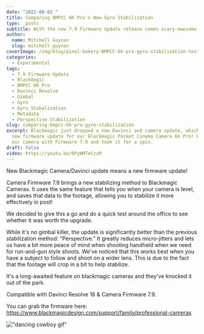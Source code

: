 ```yaml
---
date: "2022-08-02 "
title: Comparing BMPCC 6K Pro's New Gyro Stabilization
type: _posts
subtitle: With the new 7.9 Firmware Update release comes scary-awesome gyro metadata
author:
  name: Mitchell Guynan
  slug: mitchell-guynan
coverImage: /img/blog/pixel-bakery-BMPCC-6k-pro-gyro-stabilization-test.jpeg
categories:
  - Experimental
tags:
  - 7.9 Firmware Update
  - Blackmagic
  - BMPCC 6K Pro
  - Davinci Resolve
  - Gimbal
  - Gyro
  - Gyro Stabalization
  - Metadata
  - Perspective Stabilization
slug: comparing-bmpcc-6k-pro-gyro-stabilization
excerpt: Blackmagic just dropped a new Davinci and camera update, which means we get a
  new firmware update for our Blackmagic Pocket Cinema Camera 6k Pro! We flashed
  our camera with Firmware 7.9 and took it for a spin.
draft: false
video: https://youtu.be/0PyWMTeCzxM
---
```

New Blackmagic Camera/Davinci update means a new firmware update!

Camera Firmware 7.9 brings a new stabilizing method to Blackmagic Cameras. It uses the same feature that tells you when your camera is level, and saves that data to the footage, allowing you to stabilize it more effectively in post!

We decided to give this a go and do a quick test around the office to see whether it was worth the upgrade.

While it's no gimbal killer, the update is significantly better than the previous stabilization method: “Perspective.” It greatly reduces micro-jitters and lets us have a bit more peace of mind when shooting handheld when we need for run-and-gun style shoots. We've noticed that this works best when you have a subject to follow and shoot on a wider lens. This is due to the fact that the footage will crop in a bit to help stabilize.

It's a long-awaited feature on blackmagic cameras and they've knocked it out of the park.

Compatible with Davinci Resolve 18 & Camera Firmware 7.9.

You can grab the firmware here: https://www.blackmagicdesign.com/support/family/professional-cameras

!["dancing cowboy gif"](https://cdn.pixelbakery.com/img/blog/cowboy-dancing.gif)